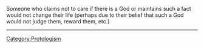 Someone who claims not to care if there is a God or maintains such a fact would not change their life (perhaps due to their belief that such a God would not judge them, reward them, etc.)

----
{{protologism}}
[[Category:Protologism]]